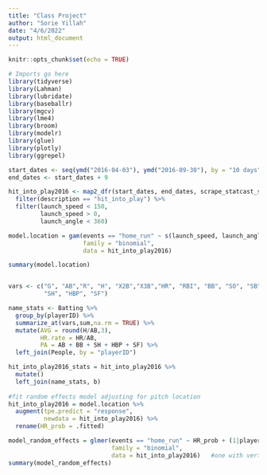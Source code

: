 ```yaml
---
title: "Class Project"
author: "Sorie Yillah"
date: "4/6/2022"
output: html_document
---
```


```r
knitr::opts_chunk$set(echo = TRUE)
```

```r
# Imports go here
library(tidyverse)
library(Lahman)
library(lubridate)
library(baseballr)
library(mgcv)
library(lme4)
library(broom)
library(modelr)
library(glue)
library(plotly)
library(ggrepel)
```

```r
start_dates <- seq(ymd("2016-04-03"), ymd("2016-09-30"), by = "10 days")
end_dates <- start_dates + 9

hit_into_play2016 <- map2_dfr(start_dates, end_dates, scrape_statcast_savant) %>% 
  filter(description == "hit_into_play") %>% 
  filter(launch_speed < 150,
         launch_speed > 0,
         launch_angle < 360)


```

```r
model.location = gam(events == "home_run" ~ s(launch_speed, launch_angle),
                     family = "binomial",
                     data = hit_into_play2016)

summary(model.location)


vars <- c("G", "AB","R", "H", "X2B","X3B","HR", "RBI", "BB", "SO", "SB",
          "SH", "HBP", "SF")

name_stats <- Batting %>%
  group_by(playerID) %>%
  summarize_at(vars,sum,na.rm = TRUE) %>%
  mutate(AVG = round(H/AB,3),
         HR.rate = HR/AB,
         PA = AB + BB + SH + HBP + SF) %>%
  left_join(People, by = "playerID")

hit_into_play2016_stats = hit_into_play2016 %>%
  mutate()
  left_join(name_stats, b)
  
#fit random effects model adjusting for pitch location
hit_into_play2016 = model.location %>%
  augment(tpe.predict = "response",
          newdata = hit_into_play2016) %>%
  rename(HR_prob = .fitted)

model_random_effects = glmer(events == "home_run" ~ HR_prob + (1|player_name),
                             family = "binomial",
                             data = hit_into_play2016)   #one with vertical line indicated random effect
summary(model_random_effects)

```


